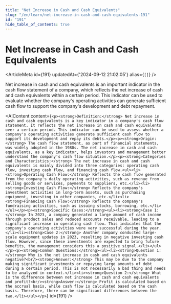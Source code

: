 ```yaml
---
title: "Net Increase in Cash and Cash Equivalents"
slug: "/en/learn/net-increase-in-cash-and-cash-equivalents-191"
id: "191"
hide_table_of_contents: true
---
```



# Net Increase in Cash and Cash Equivalents

<ArticleMeta id={191} updatedAt={'2024-09-12 21:02:05'} alias={`[]`} />
<div className='border-solid border-b border-t-0 my-4 border-[var(--ifm-color-gray-300)]' />

Net increase in cash and cash equivalents is an important indicator in the cash flow statement of a company, which reflects the net increase of cash and cash equivalents within a certain period. This indicator can be used to evaluate whether the company's operating activities can generate sufficient cash flow to support the company's development and debt repayment.

<AIContent content={`<p><strong>Definition:</strong> Net increase in cash and cash equivalents is a key indicator in a company's cash flow statement. It reflects the net increase in cash and cash equivalents over a certain period. This indicator can be used to assess whether a company's operating activities generate sufficient cash flow to support its development and repay its debts.</p><p><strong>Origin:</strong> The cash flow statement, as part of financial statements, was widely adopted in the 1980s. The net increase in cash and cash equivalents, as a key indicator, helps investors and management better understand the company's cash flow situation.</p><p><strong>Categories and Characteristics:</strong> The net increase in cash and cash equivalents is mainly divided into three categories: operating cash flow, investing cash flow, and financing cash flow.<ul><li><strong>Operating Cash Flow:</strong> Reflects the cash flow generated from the company's daily operating activities, such as revenue from selling goods or services, payments to suppliers, etc.</li><li><strong>Investing Cash Flow:</strong> Reflects the company's investment activities in long-term assets, such as purchasing equipment, investing in other companies, etc.</li><li><strong>Financing Cash Flow:</strong> Reflects the company's fundraising activities, such as issuing stocks, borrowing, etc.</li></ul></p><p><strong>Specific Cases:</strong><ul><li><strong>Case 1:</strong> In 2023, a company generated a large amount of cash income through product sales and reduced accounts receivable, leading to a significant increase in operating cash flow. This indicates that the company's operating activities were very successful during the year.</li><li><strong>Case 2:</strong> Another company conducted large-scale equipment updates in 2023, resulting in negative investing cash flow. However, since these investments are expected to bring future benefits, the management considers this a positive signal.</li></ul></p><p><strong>Common Questions:</strong><ul><li><strong>Question 1:</strong> Why is the net increase in cash and cash equivalents negative?<br/><strong>Answer:</strong> This may be due to the company making significant investments or repaying large amounts of debt during a certain period. This is not necessarily a bad thing and needs to be analyzed in context.</li><li><strong>Question 2:</strong> What is the difference between net increase in cash and cash equivalents and profit?<br/><strong>Answer:</strong> Profit is calculated based on the accrual basis, while cash flow is calculated based on the cash basis. Therefore, there can be significant differences between the two.</li></ul></p>`} id={191} />
